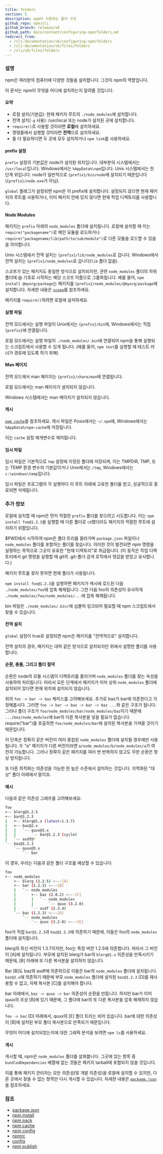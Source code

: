 ```yaml
---
title: folders
section: 5
description: npm이 사용하는 폴더 구조
github_repo: npm/cli
github_branch: release/v6
github_path: docs/content/configuring-npm/folders.md
redirect_from:
  - /cli-documentation/v6/configuring-npm/folders
  - /cli-documentation/v6/files/folders
  - /cli/v6/files/folders
---
```


### 설명

npm은 여러분의 컴퓨터에 다양한 것들을 설치합니다. 그것이 npm의 역할입니다.

이 문서는 npm이 무엇을 어디에 설치하는지 알려줄 것입니다.

#### 요약

- 로컬 설치(기본값): 현재 패키지 루트의 `./node_modules`에 설치합니다.
- 전역 설치(`-g` 사용): /usr/local 또는 node가 설치된 곳에 설치합니다.
- `require()`로 사용할 것이라면 **로컬**에 설치하세요.
- 명령줄에서 실행할 것이라면 **전역**으로 설치하세요.
- 둘 다 필요하다면 두 곳에 모두 설치하거나 `npm link`를 사용하세요.

#### prefix 설정

`prefix` 설정의 기본값은 node가 설치된 위치입니다. 대부분의 시스템에서는 `/usr/local`입니다. Windows에서는 `%AppData%\npm`입니다. Unix 시스템에서는 한 단계 위입니다. node가 일반적으로 `{prefix}/bin/node`에 설치되기 때문입니다(`{prefix}/node.exe`가 아님).

`global` 플래그가 설정되면 npm은 이 prefix에 설치합니다. 설정되지 않으면 현재 패키지의 루트를 사용하거나, 이미 패키지 안에 있지 않다면 현재 작업 디렉토리를 사용합니다.

#### Node Modules

패키지는 `prefix` 아래의 `node_modules` 폴더에 설치됩니다. 로컬에 설치할 때 이는 `require("packagename")`로 메인 모듈을 로드하거나 `require("packagename/lib/path/to/sub/module")`로 다른 모듈을 로드할 수 있음을 의미합니다.

Unix 시스템에서 전역 설치는 `{prefix}/lib/node_modules`로 갑니다. Windows에서 전역 설치는 `{prefix}/node_modules`로 갑니다(`lib` 폴더 없음).

스코프가 있는 패키지도 동일한 방식으로 설치되지만, 관련 `node_modules` 폴더의 하위 폴더에 @ 기호로 시작하는 해당 스코프 이름으로 그룹화됩니다. 예를 들어, `npm install @myorg/package`는 패키지를 `{prefix}/node_modules/@myorg/package`에 설치합니다. 자세한 내용은 [`scope`](/cli/v6/using-npm/scope)를 참조하세요.

패키지를 `require()`하려면 로컬에 설치하세요.

#### 실행 파일

전역 모드에서는 실행 파일이 Unix에서는 `{prefix}/bin`에, Windows에서는 직접 `{prefix}`에 연결됩니다.

로컬 모드에서는 실행 파일이 `./node_modules/.bin`에 연결되어 npm을 통해 실행되는 스크립트에서 사용할 수 있게 됩니다. (예를 들어, `npm test`를 실행할 때 테스트 러너가 경로에 있도록 하기 위해)

#### Man 페이지

전역 모드에서 man 페이지는 `{prefix}/share/man`에 연결됩니다.

로컬 모드에서는 man 페이지가 설치되지 않습니다.

Windows 시스템에서는 man 페이지가 설치되지 않습니다.

#### 캐시

[`npm cache`](/cli/v6/commands/npm-cache)를 참조하세요. 캐시 파일은 Posix에서는 `~/.npm`에, Windows에서는 `%AppData%/npm-cache`에 저장됩니다.

이는 `cache` 설정 매개변수로 제어됩니다.

#### 임시 파일

임시 파일은 기본적으로 `tmp` 설정에 지정된 폴더에 저장되며, 이는 TMPDIR, TMP, 또는 TEMP 환경 변수의 기본값이거나 Unix에서는 `/tmp`, Windows에서는 `c:\windows\temp`입니다.

임시 파일은 프로그램의 각 실행마다 이 루트 아래에 고유한 폴더를 받고, 성공적으로 종료되면 삭제됩니다.

### 추가 정보

로컬에 설치할 때 npm은 먼저 적절한 `prefix` 폴더를 찾으려고 시도합니다. 이는 `npm install foo@1.2.3`을 실행할 때 다른 폴더로 `cd`했더라도 패키지의 적절한 루트에 설치하기 위함입니다.

$PWD에서 시작하여 npm은 폴더 트리를 올라가며 `package.json` 파일이나 `node_modules` 폴더를 포함하는 폴더를 찾습니다. 이러한 것이 발견되면 npm 명령을 실행하는 목적으로 그곳이 유효한 "현재 디렉토리"로 취급됩니다. (이 동작은 작업 디렉토리에서 git 명령을 실행할 때 git의 .git-폴더 검색 로직에서 영감을 받았고 유사합니다.)

패키지 루트를 찾지 못하면 현재 폴더가 사용됩니다.

`npm install foo@1.2.3`을 실행하면 패키지가 캐시에 로드된 다음 `./node_modules/foo`에 압축 해제됩니다. 그런 다음 foo의 의존성이 유사하게 `./node_modules/foo/node_modules/...`에 압축 해제됩니다.

bin 파일은 `./node_modules/.bin/`에 심볼릭 링크되어 필요할 때 npm 스크립트에서 찾을 수 있습니다.

#### 전역 설치

`global` 설정이 true로 설정되면 npm은 패키지를 "전역적으로" 설치합니다.

전역 설치의 경우, 패키지는 대략 같은 방식으로 설치되지만 위에서 설명한 폴더를 사용합니다.

#### 순환, 충돌, 그리고 폴더 절약

순환은 node의 모듈 시스템이 디렉토리를 올라가며 `node_modules` 폴더를 찾는 속성을 사용하여 처리됩니다. 따라서 모든 단계에서 패키지가 이미 상위 `node_modules` 폴더에 설치되어 있다면 현재 위치에 설치되지 않습니다.

위의 `foo -> bar -> baz` 케이스를 고려해보세요. 추가로 baz가 bar에 의존한다고 가정해봅시다. 그러면 `foo -> bar -> baz -> bar -> baz ...`와 같은 구조가 됩니다. 그러나 폴더 구조가 `foo/node_modules/bar/node_modules/baz`이기 때문에 `.../baz/node_modules`에 bar의 다른 복사본을 넣을 필요가 없습니다. require("bar")를 호출하면 `foo/node_modules/bar`에 설치된 복사본을 가져올 것이기 때문입니다.

이 단축은 정확히 같은 버전이 여러 중첩된 `node_modules` 폴더에 설치될 경우에만 사용됩니다. 두 "a" 패키지가 다른 버전이라면 `a/node_modules/b/node_modules/a`가 여전히 가능합니다. 그러나 정확히 같은 패키지를 여러 번 반복하지 않고도 무한 순환은 항상 방지됩니다.

또 다른 최적화는 의존성을 가능한 한 높은 수준에서 설치하는 것입니다. 지역화된 "대상" 폴더 아래에서 말이죠.

#### 예시

다음과 같은 의존성 그래프를 고려해보세요:

```bash
foo
+-- blerg@1.2.5
+-- bar@1.2.3
|   +-- blerg@1.x (latest=1.3.7)
|   +-- baz@2.x
|   |   `-- quux@3.x
|   |       `-- bar@1.2.3 (cycle)
|   `-- asdf@*
`-- baz@1.2.3
    `-- quux@3.x
        `-- bar
```

이 경우, 우리는 다음과 같은 폴더 구조를 예상할 수 있습니다:

```bash
foo
+-- node_modules
    +-- blerg (1.2.5) <---[A]
    +-- bar (1.2.3) <---[B]
    |   `-- node_modules
    |       +-- baz (2.0.2) <---[C]
    |       |   `-- node_modules
    |       |       `-- quux (3.2.0)
    |       `-- asdf (2.3.4)
    `-- baz (1.2.3) <---[D]
        `-- node_modules
            `-- quux (3.2.0) <---[E]
```

foo가 직접 `bar@1.2.3`과 `baz@1.2.3`에 의존하기 때문에, 이들은 foo의 `node_modules` 폴더에 설치됩니다.

blerg의 최신 버전이 1.3.7이지만, foo는 특정 버전 1.2.5에 의존합니다. 따라서 그 버전이 [A]에 설치됩니다. 부모에 설치된 blerg가 bar의 `blerg@1.x` 의존성을 만족시키기 때문에, [B] 아래에 또 다른 복사본을 설치하지 않습니다.

Bar [B]도 baz와 asdf에 의존하므로 이들은 bar의 `node_modules` 폴더에 설치됩니다. `baz@2.x`에 의존하기 때문에 부모 `node_modules` 폴더에 설치된 `baz@1.2.3` [D]를 재사용할 수 없고, 자체 복사본 [C]를 설치해야 합니다.

bar 아래에서, `baz -> quux -> bar` 의존성이 순환을 만듭니다. 하지만 bar가 이미 quux의 조상 [B]에 있기 때문에, 그 폴더에 bar의 또 다른 복사본을 압축 해제하지 않습니다.

`foo -> baz` [D] 아래에서, quux의 [E] 폴더 트리는 비어 있습니다. bar에 대한 의존성이 [B]에 설치된 부모 폴더 복사본으로 만족되기 때문입니다.

무엇이 어디에 설치되었는지에 대한 그래픽 분석을 보려면 `npm ls`를 사용하세요.

#### 게시

게시할 때, npm은 `node_modules` 폴더를 살펴봅니다. 그곳에 있는 항목 중 `bundledDependencies` 배열에 없는 것들은 패키지 tarball에 포함되지 않을 것입니다.

이를 통해 패키지 관리자는 모든 의존성(및 개발 의존성)을 로컬에 설치할 수 있지만, 다른 곳에서 찾을 수 없는 항목만 다시 게시할 수 있습니다. 자세한 내용은 [`package.json`](/cli/v6/configuring-npm/package-json)을 참조하세요.

### 참조

- [package.json](/cli/v6/configuring-npm/package-json)
- [npm install](/cli/v6/commands/npm-install)
- [npm pack](/cli/v6/commands/npm-pack)
- [npm cache](/cli/v6/commands/npm-cache)
- [npm config](/cli/v6/commands/npm-config)
- [npmrc](/cli/v6/configuring-npm/npmrc)
- [config](/cli/v6/using-npm/config)
- [npm publish](/cli/v6/commands/npm-publish)
